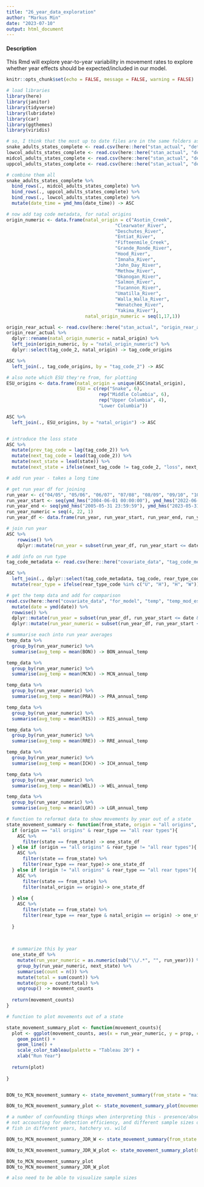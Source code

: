 ```yaml
---
title: "26_year_data_exploration"
author: "Markus Min"
date: "2023-07-10"
output: html_document
---
```



#### Description
This Rmd will explore year-to-year variability in movement rates to explore whether year effects should be expected/included in our model.


```r
knitr::opts_chunk$set(echo = FALSE, message = FALSE, warning = FALSE)

# load libraries
library(here)
library(janitor)
library(tidyverse)
library(lubridate)
library(car)
library(ggthemes)
library(viridis)
```


```r
# so, I think that the most up to date files are in the same folders as the model runs
snake_adults_states_complete <- read.csv(here::here("stan_actual", "deteff_ESU_models", "500iter_3chain_runs", "snake", "snake_adults_states_complete.csv"), row.names = 1)
lowcol_adults_states_complete <- read.csv(here::here("stan_actual", "deteff_ESU_models", "lower_columbia", "lower_columbia_adults_states_complete.csv"), row.names = 1)
midcol_adults_states_complete <- read.csv(here::here("stan_actual", "deteff_ESU_models", "500iter_3chain_runs", "middle_columbia", "middle_columbia_adults_states_complete.csv"), row.names = 1)
uppcol_adults_states_complete <- read.csv(here::here("stan_actual", "deteff_ESU_models", "500iter_3chain_runs", "upper_columbia", "upper_columbia_adults_states_complete.csv"), row.names = 1)

# combine them all
snake_adults_states_complete %>% 
  bind_rows(., midcol_adults_states_complete) %>% 
  bind_rows(., uppcol_adults_states_complete) %>% 
  bind_rows(., lowcol_adults_states_complete) %>% 
  mutate(date_time = ymd_hms(date_time)) -> ASC

# now add tag code metadata, for natal origins
origin_numeric <- data.frame(natal_origin = c("Asotin_Creek", 
                                        "Clearwater_River",
                                        "Deschutes_River", 
                                        "Entiat_River", 
                                        "Fifteenmile_Creek", 
                                        "Grande_Ronde_River", 
                                        "Hood_River",
                                        "Imnaha_River",
                                        "John_Day_River", 
                                        "Methow_River", 
                                        "Okanogan_River", 
                                        "Salmon_River", 
                                        "Tucannon_River", 
                                        "Umatilla_River",
                                        "Walla_Walla_River",
                                        "Wenatchee_River", 
                                        "Yakima_River"),
                             natal_origin_numeric = seq(1,17,1))

origin_rear_actual <- read.csv(here::here("stan_actual", "origin_rear_actual.csv"), row.names = 1)
origin_rear_actual %>% 
  dplyr::rename(natal_origin_numeric = natal_origin) %>% 
  left_join(origin_numeric, by = "natal_origin_numeric") %>% 
  dplyr::select(tag_code_2, natal_origin) -> tag_code_origins

ASC %>% 
  left_join(., tag_code_origins, by = "tag_code_2") -> ASC

# also note which ESU they're from, for plotting
ESU_origins <- data.frame(natal_origin = unique(ASC$natal_origin),
                          ESU = c(rep("Snake", 6),
                                  rep("Middle Columbia", 6),
                                  rep("Upper Columbia", 4),
                                  "Lower Columbia"))

ASC %>% 
  left_join(., ESU_origins, by = "natal_origin") -> ASC


# introduce the loss state
ASC %>% 
  mutate(prev_tag_code = lag(tag_code_2)) %>% 
  mutate(next_tag_code = lead(tag_code_2)) %>% 
  mutate(next_state = lead(state)) %>% 
  mutate(next_state = ifelse(next_tag_code != tag_code_2, "loss", next_state)) -> ASC 

# add run year - takes a long time

# get run year df for joining
run_year <- c("04/05", "05/06", "06/07", "07/08", "08/09", "09/10", "10/11", "11/12", "12/13", "13/14", "14/15", "15/16", "16/17", "17/18", "18/19", "19/20", "20/21","21/22", "22/23")
run_year_start <- seq(ymd_hms("2004-06-01 00:00:00"), ymd_hms("2022-06-01 00:00:00"), by = "years")
run_year_end <- seq(ymd_hms("2005-05-31 23:59:59"), ymd_hms("2023-05-31 23:59:59"), by = "years")
run_year_numeric = seq(4, 22, 1)
run_year_df <- data.frame(run_year, run_year_start, run_year_end, run_year_numeric)

# join run year
ASC %>% 
    rowwise() %>%
    dplyr::mutate(run_year = subset(run_year_df, run_year_start <= date_time & run_year_end >= date_time)$run_year) -> ASC

# add info on run type
tag_code_metadata <- read.csv(here::here("covariate_data", "tag_code_metadata.csv"))

ASC %>% 
  left_join(., dplyr::select(tag_code_metadata, tag_code, rear_type_code), by = "tag_code") %>% 
  mutate(rear_type = ifelse(rear_type_code %in% c("U", "H"), "H", "W"))-> ASC 


```

```r
# get the temp data and add for comparison
read.csv(here::here("covariate_data", "for_model", "temp", "temp_mod_est.csv")) %>% 
  mutate(date = ymd(date)) %>% 
  rowwise() %>%
  dplyr::mutate(run_year = subset(run_year_df, run_year_start <= date & run_year_end >= date)$run_year) %>% 
  dplyr::mutate(run_year_numeric = subset(run_year_df, run_year_start <= date & run_year_end >= date)$run_year_numeric) -> temp_data

# summarise each into run year averages
temp_data %>% 
  group_by(run_year_numeric) %>% 
  summarise(avg_temp = mean(BON)) -> BON_annual_temp

temp_data %>% 
  group_by(run_year_numeric) %>% 
  summarise(avg_temp = mean(MCN)) -> MCN_annual_temp

temp_data %>% 
  group_by(run_year_numeric) %>% 
  summarise(avg_temp = mean(PRA)) -> PRA_annual_temp

temp_data %>% 
  group_by(run_year_numeric) %>% 
  summarise(avg_temp = mean(RIS)) -> RIS_annual_temp

temp_data %>% 
  group_by(run_year_numeric) %>% 
  summarise(avg_temp = mean(RRE)) -> RRE_annual_temp

temp_data %>% 
  group_by(run_year_numeric) %>% 
  summarise(avg_temp = mean(ICH)) -> ICH_annual_temp

temp_data %>% 
  group_by(run_year_numeric) %>% 
  summarise(avg_temp = mean(WEL)) -> WEL_annual_temp

temp_data %>% 
  group_by(run_year_numeric) %>% 
  summarise(avg_temp = mean(LGR)) -> LGR_annual_temp


```




```r
# function to reformat data to show movements by year out of a state
state_movement_summary <- function(from_state, origin = "all origins", rear_type = "all rear types"){
  if (origin == "all origins" & rear_type == "all rear types"){
    ASC %>% 
      filter(state == from_state) -> one_state_df
  } else if (origin == "all origins" & rear_type != "all rear types"){
    ASC %>% 
      filter(state == from_state) %>% 
      filter(rear_type == rear_type)-> one_state_df
  } else if (origin != "all origins" & rear_type == "all rear types"){
    ASC %>% 
      filter(state == from_state) %>% 
      filter(natal_origin == origin)-> one_state_df
    
  } else {
    ASC %>% 
      filter(state == from_state) %>% 
      filter(rear_type == rear_type & natal_origin == origin) -> one_state_df
    
  }
  

  
  # summarize this by year
  one_state_df %>% 
    mutate(run_year_numeric = as.numeric(sub("\\/.*", "", run_year))) %>% 
    group_by(run_year_numeric, next_state) %>% 
    summarise(count = n()) %>% 
    mutate(total = sum(count)) %>% 
    mutate(prop = count/total) %>% 
    ungroup() -> movement_counts
  
  return(movement_counts)
}

# function to plot movements out of a state

state_movement_summary_plot <- function(movement_counts){
  plot <- ggplot(movement_counts, aes(x = run_year_numeric, y = prop, color = next_state)) +
    geom_point() +
    geom_line() +
    scale_color_tableau(palette = "Tableau 20") +
    xlab("Run Year")
  
  return(plot)
  
}


BON_to_MCN_movement_summary <- state_movement_summary(from_state = "mainstem, BON to MCN")

BON_to_MCN_movement_summary_plot <- state_movement_summary_plot(movement_counts = BON_to_MCN_movement_summary)

# a number of confounding things when interpreting this - presence/absence of detection sites, e.g. at Deschutes,
# not accounting for detection efficiency, and different sample sizes of different origin
# fish in different years, hatchery vs. wild

BON_to_MCN_movement_summary_JDR_W <- state_movement_summary(from_state = "mainstem, BON to MCN", origin = "John_Day_River", rear_type = "W")

BON_to_MCN_movement_summary_JDR_W_plot <- state_movement_summary_plot(movement_counts = BON_to_MCN_movement_summary_JDR_W)

BON_to_MCN_movement_summary_plot
BON_to_MCN_movement_summary_JDR_W_plot

# also need to be able to visualize sample sizes
```



